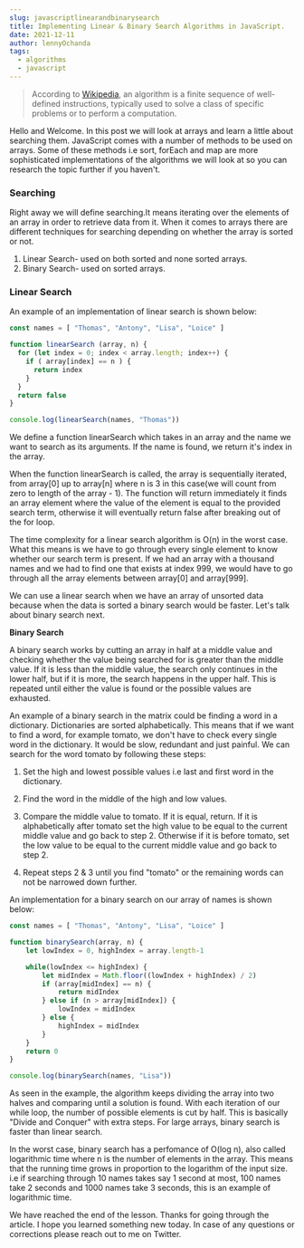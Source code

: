 ```yaml
---
slug: javascriptlinearandbinarysearch
title: Implementing Linear & Binary Search Algorithms in JavaScript.
date: 2021-12-11
author: lennyOchanda
tags:
  - algorithms
  - javascript
---
```

> According to [Wikipedia](https://en.m.wikipedia.org/wiki/Algorithm), an algorithm is a finite sequence of well-defined instructions, typically used to solve a class of specific problems or to perform a computation.

Hello and Welcome. In this post we will look at arrays and learn a little about searching them. JavaScript comes with a number of methods to be used on arrays. Some of these methods i.e sort, forEach and map are more sophisticated implementations of the algorithms we will look at so you can research the topic further if you haven't. 

### Searching

Right away we will  define searching.It means iterating over the elements of an array in order to retrieve data from it.
When it comes to arrays there are different techniques for searching depending on whether the array is sorted or not.

1. Linear Search- used on both sorted and none sorted arrays.
2. Binary Search- used on sorted arrays.

### Linear Search

An example of an implementation of linear search is shown below:

```javascript
const names = [ "Thomas", "Antony", "Lisa", "Loice" ]

function linearSearch (array, n) {
  for (let index = 0; index < array.length; index++) {
    if ( array[index] == n ) {
      return index
    }
  }
  return false
}

console.log(linearSearch(names, "Thomas"))
```

We define a function linearSearch which takes in an array and the name we want to search as its arguments. If the name is found, we return it's index in the array.

When the function linearSearch is called, the array is sequentially iterated, from array\[0] up to array\[n] where n is 3 in this case(we will count from zero to length of the array - 1). The function will return immediately it finds an array element where the value of the element is equal to the provided search term, otherwise it will eventually return false after breaking out of the for loop.

The time complexity for a linear search algorithm is O(n) in the worst case. What this means is we have to go through every single element to know whether our search term is present. If we had an array with a thousand names and we had to find one that exists at index 999, we would have to go through all the array elements between array\[0] and array\[999].

We can use a linear search when we have an array of unsorted data because when the data is sorted a binary search would be faster. Let's talk about binary search next.

**Binary Search**


A binary search works by cutting an array in half at a middle value and checking whether the value being searched for is greater than the middle value. If it is less than the middle value, the search only continues in the lower half, but if it is more, the search happens in the upper half. This is repeated until either the value is found or the possible values are exhausted.

An example of a binary search in the matrix could be finding a word in a dictionary. Dictionaries are sorted alphabetically. This means that if we want to find a word, for example tomato, we don't have to check every single word in the dictionary. It would be slow, redundant and just painful. We can search for the word tomato by following these steps: 

1. Set the high and lowest possible values i.e last and first word in the dictionary.

2. Find the word in the middle of the high and low values.

3. Compare the middle value to tomato. If it is equal, return. If it is alphabetically after tomato set the high value to be equal to the current middle value and go back to step 2. Otherwise if it is before tomato, set the low value to be equal to the current middle value and go back to step 2.

4. Repeat steps 2 & 3 until you find "tomato" or the remaining words can not be narrowed down further.

An implementation for a binary search on our array of names is shown below:

```javascript
const names = [ "Thomas", "Antony", "Lisa", "Loice" ]

function binarySearch(array, n) {
	let lowIndex = 0, highIndex = array.length-1

	while(lowIndex <= highIndex) {
		let midIndex = Math.floor((lowIndex + highIndex) / 2)
		if (array[midIndex] == n) {
			return midIndex
		} else if (n > array[midIndex]) {
			lowIndex = midIndex
		} else {
			highIndex = midIndex
		}
	}
	return 0
}

console.log(binarySearch(names, "Lisa"))
```

As seen in the example, the algorithm keeps dividing the array into two halves and comparing until a solution is found. With each iteration of our while loop, the number of possible elements is cut by half. This is basically "Divide and Conquer" with extra steps. For large arrays, binary search is faster than linear search.

In the worst case, binary search has a perfomance of O(log n), also called logarithmic time where n is the number of elements in the array. This means that the running time grows in proportion to the logarithm of the input size. i.e if searching through 10 names takes say 1 second at most, 100 names take 2 seconds and 1000 names take 3 seconds, this is an example of logarithmic time.

We have reached the end of the lesson. Thanks for going through the article. I hope you learned something new today. In case of any questions or corrections please reach out to me on Twitter.